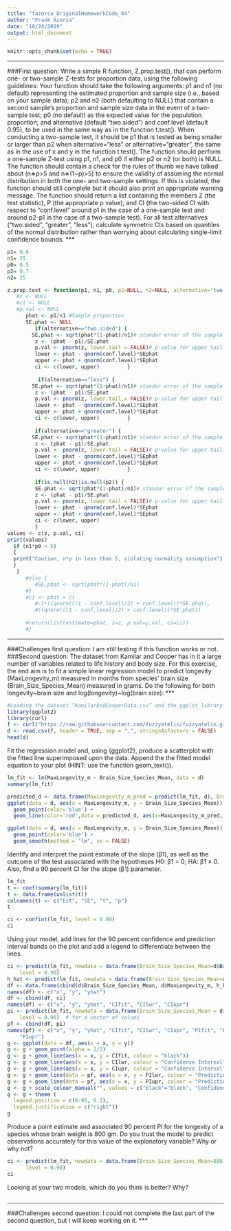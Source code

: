 ```yaml
---
title: "fazorsa_OriginalHomeworkCode_04"
author: "Frank Azorsa"
date: "10/24/2019"
output: html_document
---
```


```r
knitr::opts_chunk$set(echo = TRUE)
```
***
###First question: 
Write a simple R function, Z.prop.test(), that can perform one- or two-sample Z-tests for proportion data, using the following guidelines:
Your function should take the following arguments: p1 and n1 (no default) representing the estimated proportion and sample size (i.e., based on your sample data); p2 and n2 (both defaulting to NULL) that contain a second sample’s proportion and sample size data in the event of a two-sample test; p0 (no default) as the expected value for the population proportion; and alternative (default “two.sided”) and conf.level (default 0.95), to be used in the same way as in the function t.test().
When conducting a two-sample test, it should be p1 that is tested as being smaller or larger than p2 when alternative=“less” or alternative=“greater”, the same as in the use of x and y in the function t.test().
The function should perform a one-sample Z-test using p1, n1, and p0 if either p2 or n2 (or both) is NULL.
The function should contain a check for the rules of thumb we have talked about (n∗p>5 and n∗(1−p)>5) to ensure the validity of assuming the normal distribution in both the one- and two-sample settings. If this is violated, the function should still complete but it should also print an appropriate warning message.
The function should return a list containing the members Z (the test statistic), P (the appropriate p value), and CI (the two-sided CI with respect to “conf.level” around p1 in the case of a one-sample test and around p2-p1 in the case of a two-sample test). For all test alternatives (“two.sided”, “greater”, “less”), calculate symmetric CIs based on quantiles of the normal distribution rather than worrying about calculating single-limit confidence bounds.
***
```r
p1= 0.6
n1= 25
p0= 0.5
p2= 0.7
n2= 25
```

```r
z.prop.test <- function(p1, n1, p0, p2=NULL, n2=NULL, alternative="two.sided", conf.level=0.95) {
   #z <- NULL
   #ci <- NULL
   #p.val <- NULL
      phat <- p1/n1 #Sample proportion
      SE.phat <- NULL
         if(alternative=="two.sided") {
        SE.phat <- sqrt(phat*(1-phat)/n1)# standar error of the sample proportion
         z <- (phat - p1)/SE.phat
         p.val <- pnorm(z, lower.tail = FALSE)# p-value for upper tail z-test
         lower <- phat - qnorm(conf.level)*SEphat
         upper <- phat + qnorm(conf.level)*SEphat
         ci <- c(lower, upper)         }
        
          if(alternative=="less") {
        SE.phat <- sqrt(phat*(1-phat)/n1)# standar error of the sample proportion
         z <- (phat - p1)/SE.phat
         p.val <- pnorm(z, lower.tail = FALSE)# p-value for upper tail z-test
         lower <- phat - qnorm(conf.level)*SEphat
         upper <- phat + qnorm(conf.level)*SEphat
         ci <- c(lower, upper)         }
         
         if(alternative=="greater") {
        SE.phat <- sqrt(phat*(1-phat)/n1)# standar error of the sample proportion
         z <- (phat - p1)/SE.phat
         p.val <- pnorm(z, lower.tail = FALSE)# p-value for upper tail z-test
         lower <- phat - qnorm(conf.level)*SEphat
         upper <- phat + qnorm(conf.level)*SEphat
         ci <- c(lower, upper)         }
    
         if(is.null(n2)|is.null(p2)) { 
         SE.phat <- sqrt(phat*(1-phat)/n1)# standar error of the sample proportion
         z <- (phat - p1)/SE.phat
         p.val <- pnorm(z, lower.tail = FALSE)# p-value for upper tail z-test
         lower <- phat - qnorm(conf.level)*SEphat
         upper <- phat + qnorm(conf.level)*SEphat
         ci <- c(lower, upper)
         } 
values <- c(z, p.val, ci)
print(values)
  if (n1*p0 < 5)
  {
  print("Caution, n*p in less than 5, violating normality assumption")
  }
   }
      #else {
         #SE.phat <- sqrt(phat*(1-phat)/n1)
      #}
      #ci <- phat + c( 
         #-1*((qnorm(((1 - conf.level)/2) + conf.level))*SE.phat),
         #((qnorm(((1 - conf.level)/2) + conf.level))*SE.phat))
   
      #return(list(estimate=phat, z=z, p.val=p.val, ci=ci))
      #}
```

***
###Challenges first question: I am still testing if this function works or not.
***
***
###Second question:
The dataset from Kamilar and Cooper has in it a large number of variables related to life history and body size. For this exercise, the end aim is to fit a simple linear regression model to predict longevity (MaxLongevity_m) measured in months from species’ brain size (Brain_Size_Species_Mean) measured in grams. Do the following for both longevity~brain size and log(longevity)~log(brain size):
***
```r
#Loading the dataset “KamilarAndCooperData.csv” and the ggplot library
library(ggplot2)
library(curl)
f <- curl("https://raw.githubusercontent.com/fuzzyatelin/fuzzyatelin.github.io/master/AN597_Fall19/KamilarAndCooperData.csv")
d <- read.csv(f, header = TRUE, sep = ",", stringsAsFactors = FALSE)
head(d)
```
Fit the regression model and, using {ggplot2}, produce a scatterplot with the fitted line superimposed upon the data. Append the the fitted model equation to your plot (HINT: use the function geom_text()).

```r
lm_fit <- lm(MaxLongevity_m ~ Brain_Size_Species_Mean, data = d)
summary(lm_fit)
```
```r
predicted_d <- data.frame(MaxLongevity_m_pred = predict(lm_fit, d), Brain_Size_Species_Mean=d$Brain_Size_Species_Mean)
ggplot(data = d, aes(x = MaxLongevity_m, y = Brain_Size_Species_Mean)) + 
  geom_point(color='blue') +
  geom_line(color='red',data = predicted_d, aes(x=MaxLongevity_m_pred, y=Brain_Size_Species_Mean))
```

```r
ggplot(data = d, aes(x = MaxLongevity_m, y = Brain_Size_Species_Mean)) + 
  geom_point(color='blue') +
  geom_smooth(method = "lm", se = FALSE)
```
Identify and interpret the point estimate of the slope (β1), as well as the outcome of the test associated with the hypotheses H0: β1 = 0; HA: β1 ≠ 0. Also, find a 90 percent CI for the slope (β1) parameter.
```r
lm_fit
t <- coef(summary(lm_fit))
t <- data.frame(unlist(t))
colnames(t) <- c("Est", "SE", "t", "p")
t
```

```r
ci <- confint(lm_fit, level = 0.90)
ci
```
Using your model, add lines for the 90 percent confidence and prediction interval bands on the plot and add a legend to differentiate between the lines.

```r
ci <- predict(lm_fit, newdata = data.frame(Brain_Size_Species_Mean=d$Brain_Size_Species_Mean), interval = "confidence", 
    level = 0.90)
h_hat <- predict(lm_fit, newdata = data.frame(Brain_Size_Species_Mean=d$Brain_Size_Species_Mean))
df <- data.frame(cbind(d$Brain_Size_Species_Mean, d$MaxLongevity_m, h_hat))
names(df) <- c("x", "y", "yhat")
df <- cbind(df, ci)
names(df) <- c("x", "y", "yhat", "CIfit", "CIlwr", "CIupr")
pi <- predict(lm_fit, newdata = data.frame(Brain_Size_Species_Mean = d$Brain_Size_Species_Mean), interval = "prediction", 
    level = 0.90)  # for a vector of values
pf <- cbind(df, pi)
names(pf) <- c("x", "y", "yhat", "CIfit", "CIlwr", "CIupr", "PIfit", "PIlwr", 
    "PIupr")
g <- ggplot(data = df, aes(x = x, y = y))
g <- g + geom_point(alpha = 1/2)
g <- g + geom_line(aes(x = x, y = CIfit, colour = "black"))
g <- g + geom_line(aes(x = x, y = CIlwr, colour = "Confidence Interval"))
g <- g + geom_line(aes(x = x, y = CIupr, colour = "Confidence Interval"))
g <- g + geom_line(data = pf, aes(x = x, y = PIlwr, colour = "Prediction Interval"))
g <- g + geom_line(data = pf, aes(x = x, y = PIupr, colour = "Prediction Interval"))
g <- g + scale_colour_manual("", values = c("black"="black", "Confidence Interval"="blue", "Prediction Interval"="red"))
g <- g + theme (
  legend.position = c(0.95, 0.2),
  legend.justification = c("right"))
g
```

Produce a point estimate and associated 90 percent PI for the longevity of a species whose brain weight is 800 gm. Do you trust the model to predict observations accurately for this value of the explanatory variable? Why or why not?

```r
ci <- predict(lm_fit, newdata = data.frame(Brain_Size_Species_Mean=800), interval = "confidence",
      level = 0.90)
ci
```
Looking at your two models, which do you think is better? Why?
```r

```
***
###Challenges second question: I could not complete the last part of the second question, but I will keep working on it. 
***
